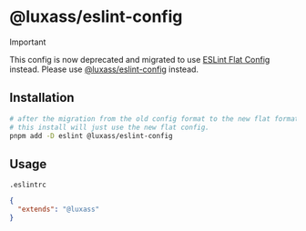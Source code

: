 ---
---

# @luxass/eslint-config

> [!IMPORTANT]
> This config is now deprecated and migrated to use [ESLint Flat Config](https://eslint.org/docs/latest/user-guide/configuring/configuration-files#using-a-shareable-configuration-package) instead. Please use [@luxass/eslint-config](https://github.com/luxass/eslint-config) instead.


## Installation

```bash
# after the migration from the old config format to the new flat format,
# this install will just use the new flat config.
pnpm add -D eslint @luxass/eslint-config
```

## Usage

`.eslintrc`
```json
{
  "extends": "@luxass"
}
```
